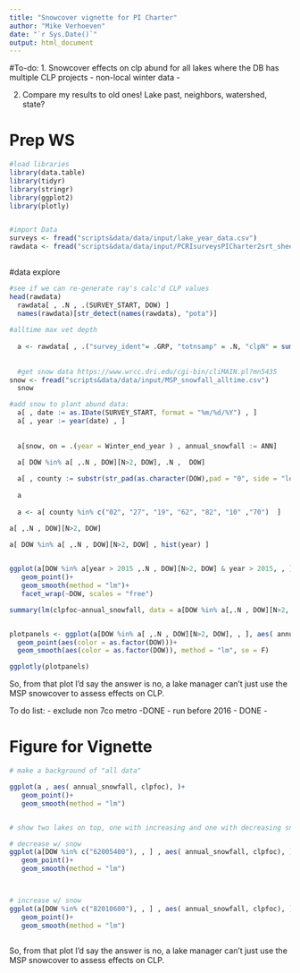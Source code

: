 ```yaml
---
title: "Snowcover vignette for PI Charter"
author: "Mike Verhoeven"
date: "`r Sys.Date()`"
output: html_document
---
```


#To-do: 
1. Snowcover effects on clp abund for all lakes where the DB has multiple CLP projects
- non-local winter data
- 

2. Compare my results to old ones! Lake past, neighbors, watershed, state?


# Prep WS
```r
#load libraries
library(data.table)
library(tidyr)
library(stringr)
library(ggplot2)
library(plotly)


#import Data
surveys <- fread("scripts&data/data/input/lake_year_data.csv")
rawdata <- fread("scripts&data/data/input/PCRIsurveysPICharter2srt_sheet1rawdata.csv")
  
```


#data explore
```r
#see if we can re-generate ray's calc'd CLP values
head(rawdata)
  rawdata[ , .N , .(SURVEY_START, DOW) ]
  names(rawdata)[str_detect(names(rawdata), "pota")]
  
#alltime max vet depth 
  
  a <- rawdata[ , .("survey_ident"= .GRP, "totnsamp" = .N, "clpN" = sum(potamogeton_crispus >= 1, na.rm = T), "lat_median" = median(latitude, na.rm = T), "lon_median" = median(longitude, na.rm = T)) ,   , .(SURVEY_START, DOW) ][ , clpfoc := clpN/totnsamp ,]
  
  
  #get snow data https://www.wrcc.dri.edu/cgi-bin/cliMAIN.pl?mn5435
snow <- fread("scripts&data/data/input/MSP_snowfall_alltime.csv")
  snow

#add snow to plant abund data:
  a[ , date := as.IDate(SURVEY_START, format = "%m/%d/%Y") , ]
  a[ , year := year(date) , ]
  
  
  a[snow, on = .(year = Winter_end_year ) , annual_snowfall := ANN]

  a[ DOW %in% a[ ,.N , DOW][N>2, DOW], .N ,  DOW]
  
  a[ , county := substr(str_pad(as.character(DOW),pad = "0", side = "left", width = 8), start = 1, stop = 2) , ]
  
  a
  
  a <- a[ county %in% c("02", "27", "19", "62", "82", "10" ,"70")  ]

a[ ,.N , DOW][N>2, DOW]
  
a[ DOW %in% a[ ,.N , DOW][N>2, DOW] , hist(year) ]


ggplot(a[DOW %in% a[year > 2015 ,.N , DOW][N>2, DOW] & year > 2015, , ] , aes( annual_snowfall, clpfoc), )+
   geom_point()+
   geom_smooth(method = "lm")+
   facet_wrap(~DOW, scales = "free")

summary(lm(clpfoc~annual_snowfall, data = a[DOW %in% a[,.N , DOW][N>2, DOW], , ]))


plotpanels <- ggplot(a[DOW %in% a[ ,.N , DOW][N>2, DOW], , ], aes( annual_snowfall, clpfoc, group = as.factor(DOW)) )+
  geom_point(aes(color = as.factor(DOW)))+
  geom_smooth(aes(color = as.factor(DOW)), method = "lm", se = F)

ggplotly(plotpanels)

```

So, from that plot I'd say the answer is no, a lake manager can't just use the MSP snowcover to assess effects on CLP.


To do list: 
- exclude non 7co metro -DONE
- run before 2016 - DONE
- 

# Figure for Vignette
```r
# make a background of "all data"

ggplot(a , aes( annual_snowfall, clpfoc), )+
   geom_point()+
   geom_smooth(method = "lm")


# show two lakes on top, one with increasing and one with decreasing snow relationships

# decrease w/ snow
ggplot(a[DOW %in% c("62005400"), , ] , aes( annual_snowfall, clpfoc), )+
   geom_point()+
   geom_smooth(method = "lm")



# increase w/ snow
ggplot(a[DOW %in% c("82010600"), , ] , aes( annual_snowfall, clpfoc), )+
   geom_point()+
   geom_smooth(method = "lm")



```

So, from that plot I'd say the answer is no, a lake manager can't just use the MSP snowcover to assess effects on CLP. 






